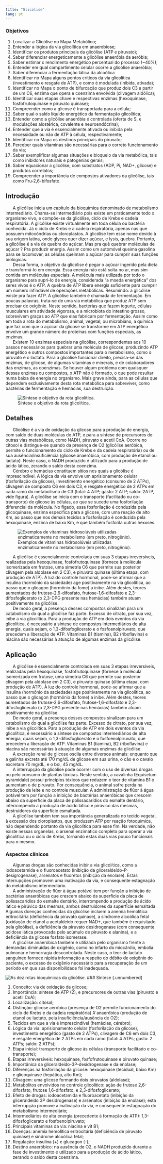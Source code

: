 ```yaml
---
title: "Glicólise"
lang: pt
---
```



```{=html}
<script async src="https://www.googletagmanager.com/gtag/js?id=G-S1L73VGCG5"></script>
```
```{=html}
<script>
  window.dataLayer = window.dataLayer || [];
  function gtag(){dataLayer.push(arguments);}
  gtag('js', new Date());

  gtag('config', 'G-S1L73VGCG5');
</script>
```

### Objetivos {.unnumbered}

1. Localizar a Glicólise no Mapa Metabólico;
1. Entender a lógica da via glicolítica em anaerobiose;
1. Identificar os produtos principais da glicólise (ATP e piruvato);
1. Saber diferenciar energeticamente a glicólise anaeróbia da aeróbia;
1. Saber estimar o rendimento energético percentual do processo (~40%); 
1. Entender em qual compartimento celular ocorre a glicólise anaeróbia;
1. Saber diferenciar a fermentação lática da alcoólica
1. Identificar no Mapa alguns pontos críticos da via glicolítica (investimento e resgate de ATP), e como é modulada (inibida, ativada);
1. Identificar no Mapa o ponto de bifurcação que produz dois C3 a partir de um C6, enzima que opera e coenzima envolvida (clivagem aldólica);
1. Identificar suas etapas chave e respectivas enzimas (hexoquinase, fosfofrutoquinase e piruvato quinase);
1. Compreender como a glicose é transportada para a célula;
1. Saber qual o saldo líquido energético da fermentação glicolítica;
1. Entender como a glicólise anaeróbia é controlada (oferta de S, e modulações alostérica, covalente e neuroendócrina);
14. Entender que a via é essencialmente ativada ou inibida pela necessidade ou não de ATP à célula, respectivamente;
15. Identificar no Mapa os destinos principais do piruvato;
16. Perceber quais vitaminas são necessárias para o correto funcionamento da via;
1. Saber exemplificar algumas situações e bloqueio da via metabólica, tais como inibidores naturais e patogenias gerais;
1. Saber equacionar a glicólise, com substratos (ADP, Pi, NAD+, glicose) e produtos correlatos;
1. Compreender a importância de compostos ativadores da glicólise, tais como Fru-2,6-bifosfato.

## Introdução


|       A glicólise inicia um capítulo da bioquímica denominado de metabolismo intermediário. Chama-se intermediário pois existe em praticamente todo o organismo vivo, e compõe-se da glicólise, ciclo de Krebs e cadeia respiratória. A glicólise existe virtualmente em toda célula ou bactéria conhecida. Já o ciclo de Krebs e a cadeia respiratória, apenas nas que possuem mitocôndrias ou cloroplastos. A glicólise tem esse nome devido à sua origem latina, onde glycos quer dizer açúcar, e lysis, quebra. Portanto, a glicólise é a via de quebra do açúcar. Mas pra quê quebrar moléculas de açúcar ? Pra produzir energia. Assim como um automóvel queima gasolina para se locomover, as células queimam o açúcar para cumprir suas funções biológicas. 

|       Dessa forma, o objetivo da glicólise é pegar o açúcar ingerido pela dieta e transformá-lo em energia. Essa energia não está solta no ar, mas sim contida em moléculas especiais. A molécula mais utilizada por todo o organismo para supri-lo de energia, considerada “a moeda energética” dos seres vivos é o ATP. A quebra de ATP libera energia suficiente para cumprir um número infindável de operações metabólicas. Resumindo: a glicólise existe pra fazer ATP. A glicólise também é chamada de fermentação. Em poucas palavras, trata-se de uma via metabólica que produz ATP sem precisar de oxigênio. Neste sentido, bactérias que fazem iogurte, células musculares em atividade vigorosa, e a microbiota do intestino grosso, sobrevivem graças ao ATP que elas fabricam por fermentação. Assim como em toda a rota do metabolismo, animal, vegetal, ou microbiano, a química que faz com que o açúcar da glicose se transforme em ATP energético envolve um grande número de proteínas com funções especiais, as enzimas. 


|       Existem 10 enzimas especiais na glicólise, correspondentes aos 10 passos necessários para quebrar uma molécula de glicose, produzindo ATP energético e outros compostos importantes para o metabolismo, como o piruvato e o lactato. 	Para a glicólise funcionar direito, precisa-se das enzimas, de glicose, de algumas vitaminas e minerais, e de colaboradores das enzimas, as coenzimas. Se houver algum problema com quaisquer dessas enzimas ou compostos, o ATP não é formado, o que pode resultar numa baixa de energia no organismo. Mais grave ainda, para as células que dependem exclusivamente desta rota metabólica para sobreviver, como bactérias de fermentação e hemácias, sua destruição. 

![Síntese e objetivo da rota glicolítica.](glicolis.png){#fig-glicolis}


## Detalhes

|       Glicólise é a via de oxidação da glicose para a produção de energia, com saldo de duas moléculas de ATP, e para a síntese de precursores de outras vias metabólicas, como NADH, piruvato e acetil CoA. Ocorre no citosol e distingue-se quando da presença de O2 (glicólise aeróbica, permite o funcionamento do ciclo de Krebs e da cadeia respiratória) ou de sua ausência/insuficiência (glicose anaeróbica, com produção de etanol ou lactato). Neste caso, o NADH produzido é utilizado para a produção de ácido lático, zerando o saldo desta coenzima. 

|       Cérebro e hemácias constituem sítios nos quais a glicólise é imprescindível. A lógica da via envolve um aprisionamento celular (fosforilação da glicose), investimento energético (consumo de 2 ATPs), clivagem de composto C6 em dois C3, e resgate energético de 2 ATPs em cada ramo do metabolismo de C3 (total: 4 ATP; gasto: 2 ATP; saldo: 2ATP, vide figura). A glicólise se inicia com o transporte (facilitado ou co-transporte) de glicose às células, ao que se sucede uma fosforilação diferencial da molécula. No fígado, essa fosforilação é conduzida pela glicoquinase, enzima específica para a glicose, com uma reação de alto Km, ao passo que nos demais tecidos a fosforilação é conduzida pela hexoquinase, enzima de baixo Km, e que também fosforila outras hexoses. 

![Exemplos de vitaminas hidrosolúveis utilizadas enzimaticamente no metabolismo (em preto, nitrogênio).](vitamins.png){#fig-vitamins}

|       A glicólise é essencialmente controlada em suas 3 etapas irreversíveis, realizadas pela hexoquinase, fosfofrutoquinase (fornece à molécula isomerizada em frutose, uma simetria C6 que permite sua posterior clivagem pela aldolase em 2 C3), e piruvato quinase (última etapa, com produção de ATP). À luz do controle hormonal, pode-se afirmar que a insulina (hormônio da saciedade) age positivamente na via glicolítica, ao passo que o glicagon (hormônio da fome) a inibe. Além destes, teores aumentados de frutose-2,6-difosfato, frutose-1,6-difosfato e 2,3-difosfoglicerato (o 2,3-DPG presente nas hemácias) também atuam positivamente na glicólise. 


|       De modo geral, a presença desses compostos sinalizam para um catabolismo do qual a glicólise faz parte. Excesso de citrato, por sua vez, inibe a via glicolítica. Para a produção de ATP em dois eventos da via glicolítica, é necessário a síntese de compostos intermediários de alta energia, quais sejam, o 1,3-difosfoglicerato e o fosfoenolpiruvato, que precedem a liberação de ATP. Vitaminas B1 (tiamina), B2 (riboflavina) e niacina são necessárias à atuação de algumas enzimas da glicólise. 

## Aplicação

|       A glicólise é essencialmente controlada em suas 3 etapas irreversíveis, realizadas pela hexoquinase, fosfofrutoquinase (fornece à molécula isomerizada em frutose, uma simetria C6 que permite sua posterior clivagem pela aldolase em 2 C3), e piruvato quinase (última etapa, com produção de ATP). À luz do controle hormonal, pode-se afirmar que a insulina (hormônio da saciedade) age positivamente na via glicolítica, ao passo que o glicagon (hormônio da fome) a inibe. Além destes, teores aumentados de frutose-2,6-difosfato, frutose-1,6-difosfato e 2,3-difosfoglicerato (o 2,3-DPG presente nas hemácias) também atuam positivamente na glicólise. 


|       De modo geral, a presença desses compostos sinalizam para um catabolismo do qual a glicólise faz parte. Excesso de citrato, por sua vez, inibe a via glicolítica. Para a produção de ATP em dois eventos da via glicolítica, é necessário a síntese de compostos intermediários de alta energia, quais sejam, o 1,3-difosfoglicerato e o fosfoenolpiruvato, que precedem a liberação de ATP. Vitaminas B1 (tiamina), B2 (riboflavina) e niacina são necessárias à atuação de algumas enzimas da glicólise. 

|       A excreção renal de glicose oscila entre diversos animais: enquanto que a galinha excreta até 170 mg/dL de glicose em sua urina, o cão e o cavalo excretam 70 mg/dL, e o boi, 45 mg/dL. 

|       A interrupção da glicólise pode ocorrer com o uso de diversas drogas ou pelo consumo de plantas tóxicas. Neste sentido, a cavalinha (Equisetum pyramidale) possui princípios tóxicos que reduzem o teor de vitamina B1 e aumentam o de piruvato. Por consequência, o animal sofre perda na produção de leite e no controle muscular. A administração de flúor à água potável tem por função a inibição de bactérias anaeróbicas que crescem abaixo da superfície da placa de polissacarídios do esmalte dentário, interrompendo a produção de ácido lático e pirúvico das mesmas, destruidores da superfície esmaltada. 

|       A glicólise também tem sua importância generalizada no tecido vegetal, à excessão dos cloroplastos, que produzem ATP por reação fotoquímica, não dependendo portanto da via glicolítica para esse fim. Na verdade, não existe nessas organelas, o arsenal enzimático completo para operar a via glicolítica ou o ciclo de Krebs, tornando estas duas vias pouco funcionais para o mesmo. 

### Aspectos clínicos

|       Algumas drogas são conhecidas inibir a via glicolítica, como a iodoacetamida e o fluoroacetato (inibição da gliceraldeído-P-desigrogenase), arsenatos e fluoretos (inibição da enolase). Estas interrupções promovem uma inativação da via, e consequente estagnação do metabolismo intermediário. 

|       A administração de flúor à água potável tem por função a inibição de bactérias anaeróbicas que crescem abaixo da superfície da placa de polissacarídios do esmalte dentário, interrompendo a produção de ácido lático e pirúvico das mesmas, ambos destruidores da superfície esmaltada. Algumas doenças conhecidas da glicólise incluem a anemia hemolítica eritrocitária (deficiência da piruvato quinase), a síndrome alcoólica fetal (oxidação de etanol a acetaldeído requer NAD+, que também é requisitado pela glicólise), a deficiência da piruvato desidrogenase (com consequente acidose lática provocada pelo acúmulo de piruvato e alanina), e a deficiência da glicose fosfato isomerase.

|       A glicólise anaeróbica também é utilizada pelo organismo frente a demandas diminuidas de oxigênio, como no infarto do miocárdio, embolia pulmonar e hemorragia descontrolada. Neste caso, o teor de lactato sanguíneo fornece rápida informação a respeito do débito de oxigênio do paciente, o excesso de oxigênio necessário para a recuperação de um período em que sua disponibilidade foi inadequada.

![As dez rotas bioquímicas da glicólise.](glicolise.png){#fig-glicolise}
### Síntese {.unnumbered}

1. Conceito: via de oxidação da glicose;
1. Importância: síntese de ATP (2), e precursores de outras vias (piruvato e acetil CoA);
1. Localização: citosol;
1. Distinção: glicose aeróbica (presença de O2 permite funcionamento do ciclo de Krebs e da cadeia respiratória) *X* anaeróbica (produção de etanol ou lactato, pela insuficiência/ausência de O2);
1. Tecidos em que a via é imprescindível (hemácias, cérebro);
1. Lógica da via: aprisionamento celular (fosforilação da glicose), investimento energético (gasto de 2 ATPs), clivagem de C6 em dois C3, e resgate energético de 2 ATPs em cada ramo (total: 4 ATPs; gasto: 2 ATPs; saldo: 2 ATPs);
1. Etapa inicial: transporte de glicose às células (transporte facilitado e co-transporte);
1. Etapas irreversíveis: hexoquinase, fosfofrutoquinase e piruvato quinase;
1. Importânica da gliceraldeído-3P-desidrogenase e da enolase;
1. Diferenças na fosforilação da glicose: hexoquinase (tecidual, baixo Km) e glicoquinase (hepática, alto Km);
1. Clivagem: uma glicose formando dois piruvatos (aldolase);
1. Metabólitos envolvidos no controle glicolítico: ação de frutose 2,6-difosfato, frutose 1,6-difosfato, e 2,3-difosfoglicerato;
1. Efeito de drogas: iodoacetamida e fluoroacetato (inibição da gliceraldeído 3P desidrogenase) e arsenatos (inibição da enolase); esta interrupção promove a inativação da via, e consequente estagnação do metabolismo intermediário;
1. Intermediários de alta energia (precedente à formação de ATP): 1,3-difosfoglicerato e
fosfoenolpiruvato;
1. Principais vitaminas da via: niacina e vit B1;
1. Doenças: anemia hemolítica eritrocitária (deficiência de piruvato quinase) e síndrome
alcoólica fetal;
1. Regulação: insulina (+) e glucagon (-);
1. Destino anaeróbico: na ausência de O2, o NADH produzido durante a fase de
investimento é utilizado para a produção de ácido lático, zerando o saldo desta coenzima.
